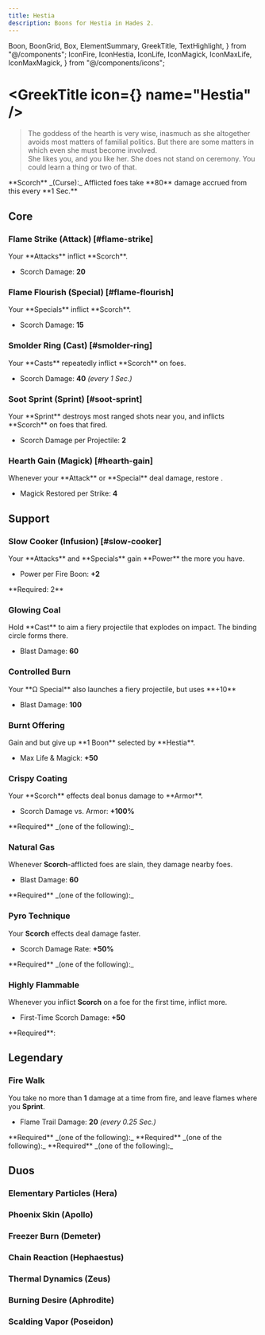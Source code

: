 ```yaml
---
title: Hestia
description: Boons for Hestia in Hades 2.
---
```


  Boon,
  BoonGrid,
  Box,
  ElementSummary,
  GreekTitle,
  TextHighlight,
} from "@/components";
  IconFire,
  IconHestia,
  IconLife,
  IconMagick,
  IconMaxLife,
  IconMaxMagick,
} from "@/components/icons";



# <GreekTitle icon={<IconHestia  />} name="Hestia" />

> The goddess of the hearth is very wise, inasmuch as she altogether avoids most matters of familial politics. But there are some matters in which even she must become involved.\
> She likes you, and you like her. She does not stand on ceremony. You could learn a thing or two of that.

<Box className="mt-4">
  **Scorch** _(Curse):_ Afflicted foes take **80** damage accrued from this
  every **1 Sec.**
</Box>

<ElementSummary boons={DbBoons.Hestia} />

## Core

### Flame Strike (Attack) [#flame-strike]

<Boon boon={DbBoons.Hestia.flameStrike}>
Your **Attacks** inflict **Scorch**.

- Scorch Damage: **20**

</Boon>

### Flame Flourish (Special) [#flame-flourish]

<Boon boon={DbBoons.Hestia.flameFlourish}>
Your **Specials** inflict **Scorch**.

- Scorch Damage: **15**

</Boon>

### Smolder Ring (Cast) [#smolder-ring]

<Boon boon={DbBoons.Hestia.smolderRing}>
Your **Casts** repeatedly inflict **Scorch** on foes.

- Scorch Damage: **40** _(every 1 Sec.)_

</Boon>

### Soot Sprint (Sprint) [#soot-sprint]

<Boon boon={DbBoons.Hestia.sootSprint}>
Your **Sprint** destroys most ranged shots near you, and inflicts **Scorch** on foes that fired.

- Scorch Damage per Projectile: **2**

</Boon>

### Hearth Gain (Magick) [#hearth-gain]

<Boon boon={DbBoons.Hestia.hearthGain}>
Whenever your **Attack** or **Special** deal damage, restore <IconMagick />.

- Magick Restored per Strike: **4**

</Boon>

## Support

### <TextHighlight type="infusion">Slow Cooker (Infusion)</TextHighlight> [#slow-cooker]

<Boon boon={DbBoons.Hestia.slowCooker}>
Your **Attacks** and **Specials** gain **Power** the more <IconFire /> you have.

- Power per Fire Boon: **+2**

</Boon>

<Callout>
  **Required: 2** <IconFire />
</Callout>

### Glowing Coal

<Boon boon={DbBoons.Hestia.glowingCoal}>
Hold **Cast** to aim a fiery projectile that explodes on impact. The binding circle forms there.

- Blast Damage: **60**

</Boon>

### Controlled Burn

<Boon boon={DbBoons.Hestia.controlledBurn}>
Your **Ω Special** also launches a fiery projectile, but uses **+10** <IconMagick />

- Blast Damage: **100**

</Boon>

### Burnt Offering

<Boon boon={DbBoons.Hestia.burntOffering}>
Gain <IconMaxLife /> and <IconMaxMagick /> but give up **1 Boon** selected by **Hestia**.

- Max Life & Magick: **+50**

</Boon>

### Crispy Coating

<Boon boon={DbBoons.Hestia.crispyCoating}>
Your **Scorch** effects deal bonus damage to **Armor**.

- Scorch Damage vs. Armor: **+100%**

</Boon>

<Callout>
  **Required** _(one of the following):_
  <BoonGrid
    boons={[
      DbBoons.Hestia.flameStrike,
      DbBoons.Hestia.flameFlourish,
      DbBoons.Hestia.smolderRing,
    ]}
  />
</Callout>

### Natural Gas

<Boon boon={DbBoons.Hestia.naturalGas}>

Whenever **Scorch**-afflicted foes are slain, they damage nearby foes.

- Blast Damage: **60**

</Boon>

<Callout>
  **Required** _(one of the following):_
  <BoonGrid
    boons={[
      DbBoons.Hestia.flameStrike,
      DbBoons.Hestia.flameFlourish,
      DbBoons.Hestia.smolderRing,
    ]}
  />
</Callout>

### Pyro Technique

<Boon boon={DbBoons.Hestia.pyroTechnique}>

Your **Scorch** effects deal damage faster.

- Scorch Damage Rate: **+50%**

</Boon>

<Callout>
  **Required** _(one of the following):_
  <BoonGrid
    boons={[
      DbBoons.Hestia.flameStrike,
      DbBoons.Hestia.flameFlourish,
      DbBoons.Hestia.smolderRing,
    ]}
  />
</Callout>

### Highly Flammable

<Boon boon={DbBoons.Hestia.highlyFlammable}>

Whenever you inflict **Scorch** on a foe for the first time, inflict more.

- First-Time Scorch Damage: **+50**

</Boon>

<Callout>
  **Required**:
  <BoonGrid
    boons={[
      DbBoons.Hestia.flameStrike,
      DbBoons.Hestia.flameFlourish,
      DbBoons.Hestia.smolderRing,
    ]}
  />
</Callout>

## <TextHighlight type="legendary">Legendary</TextHighlight>

### <TextHighlight type="legendary">Fire Walk</TextHighlight>

<Boon boon={DbBoons.Hestia.fireWalk}>

You take no more than **1** damage at a time from fire, and leave flames where you **Sprint**.

- Flame Trail Damage: **20** _(every 0.25 Sec.)_

</Boon>

<Callout>
  **Required** _(one of the following):_
  <BoonGrid
    boons={[
      DbBoons.Hestia.flameStrike,
      DbBoons.Hestia.flameFlourish,
      DbBoons.Hestia.smolderRing,
    ]}
  />
</Callout>

<Callout>
  **Required** _(one of the following):_
  <BoonGrid
    boons={[
      DbBoons.Hestia.naturalGas,
      DbBoons.Hestia.crispyCoating,
      DbBoons.Hestia.pyroTechnique,
      DbBoons.Hestia.highlyFlammable,
    ]}
  />
</Callout>

<Callout>
  **Required** _(one of the following):_
  <BoonGrid
    boons={[DbBoons.Hestia.glowingCoal, DbBoons.Hestia.controlledBurn]}
  />
</Callout>

## <TextHighlight type="duo">Duos</TextHighlight>

### <TextHighlight type="duo">Elementary Particles</TextHighlight> (Hera)

<ElementaryParticles />

### <TextHighlight type="duo">Phoenix Skin</TextHighlight> (Apollo)

<PhoenixSkin />

### <TextHighlight type="duo">Freezer Burn</TextHighlight> (Demeter)

<FreezerBurn />

### <TextHighlight type="duo">Chain Reaction</TextHighlight> (Hephaestus)

<ChainReaction />

### <TextHighlight type="duo">Thermal Dynamics</TextHighlight> (Zeus)

<ThermalDynamics />

### <TextHighlight type="duo">Burning Desire</TextHighlight> (Aphrodite)

<BurningDesire />

### <TextHighlight type="duo">Scalding Vapor</TextHighlight> (Poseidon)

<ScaldingVapor />
